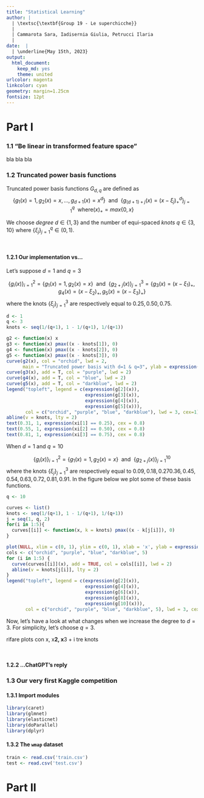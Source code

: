 ---
title: "Statistical Learning"
author: |
  | \textsc{\textbf{Group 19 - Le superchicche}}
  |
  | Cammarota Sara, Iadisernia Giulia, Petrucci Ilaria
  |
date:  |
  | \underline{May 15th, 2023}
output:
  html_document:
    keep_md: yes
    theme: united
urlcolor: magenta
linkcolor: cyan
geometry: margin=1.25cm
fontsize: 12pt
---

# Part I

### 1.1 "Be linear in transformed feature space"

bla bla bla

### 1.2 Truncated power basis functions

Truncated power basis functions $G_{d, q}$ are defined as
$$\{g_1(x) = 1, g_2(x) = x, ..., g_{d+1}(x) = x^d\} \ \ \text{and} \ \ \{g_{(d+1)+j}(x) = (x - \xi_j)_+^d \}_{j=1}^q \ \ \text{where} (x)_+ = max\{0, x\}$$

We choose _degree_ $d \in \{1, 3\}$ and the number of equi-spaced _knots_ $q \in \{3, 10\}$ where $\{\xi_j\}_{j=1}^q \in (0, 1)$.

\

#### 1.2.1 Our implementation vs...

Let's suppose $d=1$ and $q=3$

$$\{g_i(x)\}_{i=1}^2 = \{g_1(x) = 1, g_2(x) = x\} \ \ \text{and} \ \ \{g_{2+j}(x)\}_{j=1}^3 = \{g_3(x) = (x - \xi_1)_+, g_4(x) = (x - \xi_2)_+, g_5(x) = (x - \xi_3)_+\}$$ where the knots $\{\xi_j\}_{j=1}^3$ are respectively equal to $0.25, 0.50, 0.75$.

```{r basis d equal to 1 q equal to 3, echo=FALSE, fig.align= 'center'}

d <- 1
q <- 3
knots <- seq(1/(q+1), 1 - 1/(q+1), 1/(q+1))

g2 <- function(x) x
g3 <- function(x) pmax((x - knots[1]), 0)
g4 <- function(x) pmax((x - knots[2]), 0)
g5 <- function(x) pmax((x - knots[3]), 0)
curve(g2(x), col = "orchid", lwd = 2,
      main = "Truncated power basis with d=1 & q=3", ylab = expression(g[i](x)))
curve(g3(x), add = T, col = "purple", lwd = 2)
curve(g4(x), add = T, col = "blue", lwd = 2)
curve(g5(x), add = T, col = "darkblue", lwd = 2)
legend("topleft", legend = c(expression(g[2](x)),
                             expression(g[3](x)),
                             expression(g[4](x)),
                             expression(g[5](x))),
       col = c("orchid", "purple", "blue", "darkblue"), lwd = 3, cex=1)
abline(v = knots, lty = 2)
text(0.31, 1, expression(xi[1] == 0.25), cex = 0.8)
text(0.55, 1, expression(xi[2] == 0.50), cex = 0.8)
text(0.81, 1, expression(xi[3] == 0.75), cex = 0.8)


```
When $d=1$ and $q=10$

$$\{g_i(x)\}_{i=1}^2 = \{g_1(x) = 1, g_2(x) = x\} \ \ \text{and} \ \ \{g_{2+j}(x)\}_{j=1}^{10}$$ where the knots $\{\xi_j\}_{j=1}^3$ are respectively equal to $0.09, 0.18, 0.27 0.36, 0.45, 0.54, 0.63, 0.72, 0.81, 0.91$. In the figure below we plot some of these basis functions.

```{r basis d equal to 1 and q equal to 10, echo=FALSE, fig.align= 'center'}

q <- 10

curves <- list()
knots <- seq(1/(q+1), 1 - 1/(q+1), 1/(q+1))
j = seq(1, q, 2)
for(i in 1:5){
  curves[[i]] <- function(x, k = knots) pmax((x - k[j[i]]), 0)
}

plot(NULL, xlim = c(0, 1), ylim = c(0, 1), xlab = 'x', ylab = expression(g[i](x)), main = "Truncated power basis with d=1 & q=3")
cols <- c("orchid", "purple", "blue", "darkblue", 5)
for (i in 1:5) {
  curve(curves[[i]](x), add = TRUE, col = cols[[i]], lwd = 2)
  abline(v = knots[j[i]], lty = 2)
}
legend("topleft", legend = c(expression(g[2](x)),
                             expression(g[4](x)),
                             expression(g[6](x)),
                             expression(g[8](x)),
                             expression(g[10](x))),
       col = c("orchid", "purple", "blue", "darkblue", 5), lwd = 3, cex=1)

```
Now, let's have a look at what changes when we increase the degree to $d=3$. For simplicity, let's choose $q=3$.

rifare plots con x, x**2, x**3 + i tre knots

\

#### 1.2.2 ...**ChatGPT**'s reply

### 1.3 Our very first Kaggle competition

#### 1.3.1 Import modules

```{r import modules, eval=FALSE}
library(caret)
library(glmnet)
library(elasticnet)
library(doParallel)
library(dplyr)
```

#### 1.3.2 The `wmap` dataset

```{r import data}
train <- read.csv('train.csv')
test <- read.csv('test.csv')
```

\newpage

# Part II




